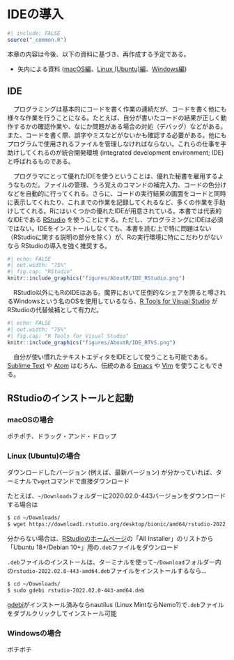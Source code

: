 # IDEの導入 {#ide}

```r
#| include: FALSE
source("_common.R")
```

本章の内容は今後、以下の資料に基づき、再作成する予定である。

* 矢内による資料 ([macOS編](https://yukiyanai.github.io/jp/resources/docs/install-R_macOS.pdf)、[Linux (Ubuntu)編](https://yukiyanai.github.io/jp/resources/docs/install-R_ubuntu.pdf)、[Windows編](https://yukiyanai.github.io/jp/resources/docs/install-R_windows.pdf))

## IDE {#ide-intro}

　プログラミングは基本的にコードを書く作業の連続だが、コードを書く他にも様々な作業を行うことになる。たとえば、自分が書いたコードの結果が正しく動作するかの確認作業や、なにか問題がある場合の対処（デバッグ）などがある。また、コードを書く際、誤字やミスなどがないかも確認する必要がある。他にもプログラムで使用されるファイルを管理しなければならない。これらの仕事を手助けしてくれるのが統合開発環境 (integrated development environment; IDE) と呼ばれるものである。

　プログラマにとって優れたIDEを使うということは、優れた秘書を雇用するようなものだ。ファイルの管理、うろ覚えのコマンドの補完入力、コードの色分けなどを自動的に行ってくれる。さらに、コードの実行結果の画面をコードと同時に表示してくれたり、これまでの作業を記録してくれるなど、多くの作業を手助けしてくれる。Rにはいくつかの優れたIDEが用意されている。本書では代表的なIDEである [RStudio](https://rstudio.com) を使うことにする。ただし、プログラミングにIDEは必須ではない。IDEをインストールしなくても、本書を読む上で特に問題はない（RStudioに関する説明の部分を除く）が、Rの実行環境に特にこだわりがないなら RStudioの導入を強く推奨する。

```r
#| echo: FALSE
#| out.width: "75%"
#| fig.cap: "RStudio"
knitr::include_graphics("figures/AboutR/IDE_RStudio.png")
```

　RStudio以外にもRのIDEはある。魔界において圧倒的なシェアを誇ると噂されるWindowsという名のOSを使用しているなら、[R Tools for Visual Studio](https://docs.microsoft.com/ja-jp/visualstudio/rtvs/installer?view=vs-2017) がRStudioの代替候補として有力だ。

```r
#| echo: FALSE
#| out.width: "75%"
#| fig.cap: "R Tools for Visual Studio"
knitr::include_graphics("figures/AboutR/IDE_RTVS.png")
```

　自分が使い慣れたテキストエディタをIDEとして使うことも可能である。[Sublime Text](https://www.sublimetext.com) や [Atom](https://atom.io) はむろん、伝統のある [Emacs](https://www.gnu.org/software/emacs/) や [Vim](https://www.vim.org) を使うこともできる。

## RStudioのインストールと起動 {#ide-install}

### macOSの場合

ポチポチ、ドラッグ・アンド・ドロップ

### Linux (Ubuntu)の場合

ダウンロードしたバージョン (例えば、最新バージョン) が分かっていれば、ターミナルで`wget`コマンドで直接ダウンロード

たとえば、`~/Downloads`フォルダーに2020.02.0-443バージョンをダウンロードする場合は

```bash
$ cd ~/Downloads/
$ wget https://download1.rstudio.org/desktop/bionic/amd64/rstudio-2022.02.0-443-amd64.deb
```

分からない場合は、[RStudioのホームページ](https://www.rstudio.com/products/rstudio/download/)の「All Installer」のリストから「Ubuntu 18+/Debian 10+」用の`.deb`ファイルをダウンロード

`.deb`ファイルのインストールは、ターミナルを使って`~/Download`フォルダー内の`rstudio-2022.02.0-443-amd64.deb`ファイルをインストールするなら...

```bash
$ cd ~/Downloads/
$ sudo gdebi rstudio-2022.02.0-443-amd64.deb
```

[gdebi](https://launchpad.net/gdebi)がインストール済みならnautilus (Linux MintならNemo?)で`.deb`ファイルをダブルクリックしてインストール可能

### Windowsの場合

ポチポチ